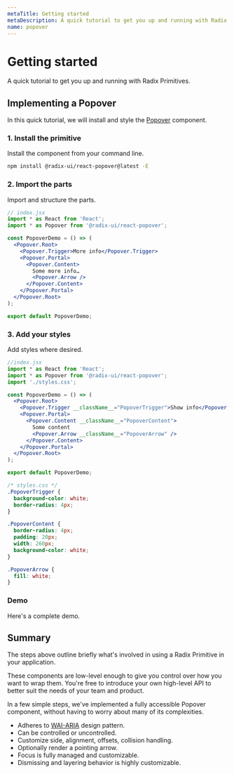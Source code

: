 ```yaml
---
metaTitle: Getting started
metaDescription: A quick tutorial to get you up and running with Radix Primitives.
name: popover
---
```


# Getting started

<Description>
  A quick tutorial to get you up and running with Radix Primitives.
</Description>

## Implementing a Popover

In this quick tutorial, we will install and style the [Popover](../components/popover) component.

### 1. Install the primitive

Install the component from your command line.

```bash
npm install @radix-ui/react-popover@latest -E
```

### 2. Import the parts

Import and structure the parts.

```jsx line=3,6-14
// index.jsx
import * as React from 'React';
import * as Popover from '@radix-ui/react-popover';

const PopoverDemo = () => (
  <Popover.Root>
    <Popover.Trigger>More info</Popover.Trigger>
    <Popover.Portal>
      <Popover.Content>
        Some more info…
        <Popover.Arrow />
      </Popover.Content>
    </Popover.Portal>
  </Popover.Root>
);

export default PopoverDemo;
```

### 3. Add your styles

Add styles where desired.

```jsx line=4,8,10,12
//index.jsx
import * as React from 'React';
import * as Popover from '@radix-ui/react-popover';
import './styles.css';

const PopoverDemo = () => (
  <Popover.Root>
    <Popover.Trigger __className__="PopoverTrigger">Show info</Popover.Trigger>
    <Popover.Portal>
      <Popover.Content __className__="PopoverContent">
        Some content
        <Popover.Arrow __className__="PopoverArrow" />
      </Popover.Content>
    </Popover.Portal>
  </Popover.Root>
);

export default PopoverDemo;
```

```css
/* styles.css */
.PopoverTrigger {
  background-color: white;
  border-radius: 4px;
}

.PopoverContent {
  border-radius: 4px;
  padding: 20px;
  width: 260px;
  background-color: white;
}

.PopoverArrow {
  fill: white;
}
```

### Demo

Here's a complete demo.

<HeroContainer>
  <GettingStartedDemo />
</HeroContainer>

<HeroCodeBlock folder="GettingStarted" cssLib="css" />

## Summary

The steps above outline briefly what's involved in using a Radix Primitive in your application.

These components are low-level enough to give you control over how you want to wrap them. You're free to introduce your own high-level API to better suit the needs of your team and product.

In a few simple steps, we've implemented a fully accessible Popover component, without having to worry about many of its complexities.

- Adheres to [WAI-ARIA](https://www.w3.org/WAI/ARIA/apg/patterns/dialogmodal) design pattern.
- Can be controlled or uncontrolled.
- Customize side, alignment, offsets, collision handling.
- Optionally render a pointing arrow.
- Focus is fully managed and customizable.
- Dismissing and layering behavior is highly customizable.
